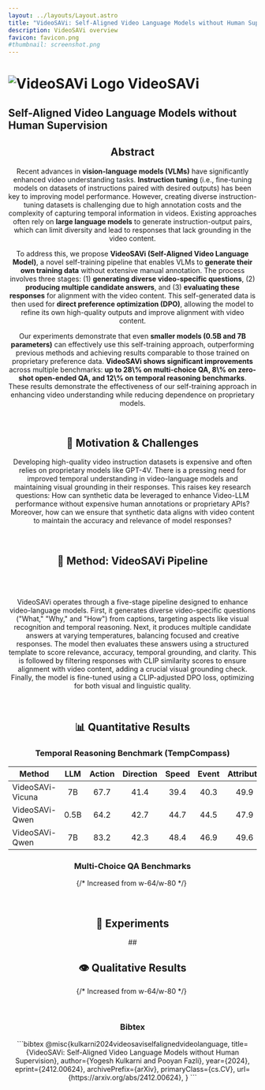 ```yaml
---
layout: ../layouts/Layout.astro
title: "VideoSAVi: Self-Aligned Video Language Models without Human Supervision"
description: VideoSAVi overview
favicon: favicon.png
#thumbnail: screenshot.png
---
```









<div class="title-section text-center max-w-5xl mx-auto">
  <h1 class="flex items-center justify-center gap-2">
    <img src="favicon.png" class="w-[1.5em] h-[1.5em]" alt="VideoSAVi Logo" />
    <span class="gradient-title">VideoSAVi</span>
  </h1>
  <h2 class="whitespace-nowrap">Self-Aligned Video Language Models without Human Supervision</h2>
</div>

<Header
  authors={[
    {
      name: "Yogesh Kulkarni",
      url: "https://yogkul2000.github.io/",
      institution: "Arizona State University",
    },
    {
      name: "Pooyan Fazli",
      url:"https://www.pooyanfazli.com/",
      institution: "Arizona State University",
    },
  ]}
  links={[
    {
      name: "Paper",
      url: "https://arxiv.org/pdf/2412.00624",
      icon: "fa-solid:file-pdf",
    },
    {
      name: "Code",
      url: "",
      icon: "mdi:github",
    },
    {
      name: "arXiv",
      url: "https://arxiv.org/abs/2412.00624",
      icon: "academicons:arxiv",
    },
  ]}
/>
  







  <div class="text-justify mx-auto text-center w-full max-w-3xl flex flex-col items-center">
    <h2 class="text-center font-semibold text-3xl mb-6">Abstract</h2>
    <p>
      Recent advances in <strong>vision-language models (VLMs)</strong> have significantly enhanced video understanding tasks. <strong>Instruction tuning</strong> (i.e., fine-tuning models on datasets of instructions paired with desired outputs) has been key to improving model performance. However, creating diverse instruction-tuning datasets is challenging due to high annotation costs and the complexity of capturing temporal information in videos. Existing approaches often rely on <strong>large language models</strong> to generate instruction-output pairs, which can limit diversity and lead to responses that lack grounding in the video content.
    </p>
    <p>
      To address this, we propose <strong>VideoSAVi (Self-Aligned Video Language Model)</strong>, a novel self-training pipeline that enables VLMs to <strong>generate their own training data</strong> without extensive manual annotation. The process involves three stages: (1) <strong>generating diverse video-specific questions</strong>, (2) <strong>producing multiple candidate answers</strong>, and (3) <strong>evaluating these responses</strong> for alignment with the video content. This self-generated data is then used for <strong>direct preference optimization (DPO)</strong>, allowing the model to refine its own high-quality outputs and improve alignment with video content.
    </p>
    <p>
      Our experiments demonstrate that even <strong>smaller models (0.5B and 7B parameters)</strong> can effectively use this self-training approach, outperforming previous methods and achieving results comparable to those trained on proprietary preference data. <strong>VideoSAVi shows significant improvements</strong> across multiple benchmarks: <strong>up to 28\% on multi-choice QA, 8\% on zero-shot open-ended QA, and 12\% on temporal reasoning benchmarks</strong>. These results demonstrate the effectiveness of our self-training approach in enhancing video understanding while reducing dependence on proprietary models.
    </p>
  </div>

&nbsp;




<h2 class="font-semibold text-3xl">🎯 Motivation & Challenges</h2>

<div class="text-justify">
  <p>
    Developing high-quality video instruction datasets is expensive and often relies on proprietary models like GPT-4V. There is a pressing need for improved temporal understanding in video-language models and maintaining visual grounding in their responses. This raises key research questions: How can synthetic data be leveraged to enhance Video-LLM performance without expensive human annotations or proprietary APIs? Moreover, how can we ensure that synthetic data aligns with video content to maintain the accuracy and relevance of model responses?
  </p>
</div>
&nbsp;

<h2 class="font-semibold text-3xl">🔬 Method: VideoSAVi Pipeline</h2>
<Figure caption="Overview of VideoSAVi's self-training pipeline with five key components.">
    <Image source={final_pipeline} altText="VideoSAVi Pipeline Diagram" />
</Figure>
&nbsp;

<div class="text-justify">
  <p>
    VideoSAVi operates through a five-stage pipeline designed to enhance video-language models. First, it generates diverse video-specific questions ("What," "Why," and "How") from captions, targeting aspects like visual recognition and temporal reasoning. Next, it produces multiple candidate answers at varying temperatures, balancing focused and creative responses. The model then evaluates these answers using a structured template to score relevance, accuracy, temporal grounding, and clarity. This is followed by filtering responses with CLIP similarity scores to ensure alignment with video content, adding a crucial visual grounding check. Finally, the model is fine-tuned using a CLIP-adjusted DPO loss, optimizing for both visual and linguistic quality.
  </p>
</div>
&nbsp;


<h2 class="font-semibold text-3xl">📊 Quantitative Results </h2>

### Temporal Reasoning Benchmark (TempCompass)

| **Method**           | **LLM** | **Action** | **Direction** | **Speed** | **Event** | **Attribute** | **Average** |
|-----------------------|:-------:|:-------:|:-------:|:-------:|:-------:|:--------:|:-------:|
| VideoSAVi-Vicuna      |   7B    |  67.7   |  41.4   |  39.4   |  40.3   |   49.9   |  47.7   |
| VideoSAVi-Qwen        |  0.5B   |  64.2   |  42.7   |  44.7   |  44.5   |   47.9   |  48.8   |
| VideoSAVi-Qwen        |   7B    |  83.2   |  42.3   |  48.4   |  46.9   |   49.6   |  54.1   |
### Multi-Choice QA Benchmarks
<Figure caption="VideoSAVi achieves significant improvements across multiple benchmarks: up to 28% on multi-choice QA, 8% on zero-shot open-ended QA, and 12% on temporal reasoning compared to existing methods">
  <div class="w-[500px] md:w-[600px] mx-auto"> {/* Increased from w-64/w-80 */}
    <Image 
      source={radar} 
      altText="Performance comparison across multiple benchmarks shows VideoSAVi-Qwen-7B outperforming baselines including Video-LLaVA, LLaVA-NeXT-DPO, LLaVA-HOUND-DPO, i-SRT and SF-LLaVA on NExTQA, EgoQA and IntentQA tasks"
    />
  </div>
</Figure>
&nbsp;
<h2 class="font-semibold text-3xl">🧪 Experiments </h2>
## 
  <ImageCarousel client:load />

<h2 class="font-semibold text-3xl">👁️ Qualitative Results </h2>
<Figure caption="Comparison of model responses across different scenarios. Left: While baseline models add unnecessary details (laps gently) or make incorrect observations (left hands), VideoSAVi provides precise and factual descriptions of the drinking patterns. Right: VideoSAVi correctly identifies the natural demonstration method (opening his own mouth) while other models incorrectly assume use of tools or hands.">
  <div class="w-[2400px] md:w-[2200px] mx-auto"> {/* Increased from w-64/w-80 */}
    <Image 
      source={web} 
      altText="Performance comparison across multiple benchmarks shows VideoSAVi-Qwen-7B outperforming baselines including Video-LLaVA, LLaVA-NeXT-DPO, LLaVA-HOUND-DPO, i-SRT and SF-LLaVA on NExTQA, EgoQA and IntentQA tasks"
    />
  </div>
</Figure>
&nbsp;
<h3 class="font-semibold text-3xl">Bibtex </h3>
```bibtex
@misc{kulkarni2024videosaviselfalignedvideolanguage,
      title={VideoSAVi: Self-Aligned Video Language Models without Human Supervision}, 
      author={Yogesh Kulkarni and Pooyan Fazli},
      year={2024},
      eprint={2412.00624},
      archivePrefix={arXiv},
      primaryClass={cs.CV},
      url={https://arxiv.org/abs/2412.00624}, 
}
```